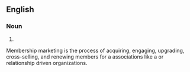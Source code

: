 ==English==

===Noun===
{{en-noun}}

# {{substub}}
Membership marketing is the process of acquiring, engaging, upgrading, cross-selling, and renewing members for a associations like a or relationship driven organizations.